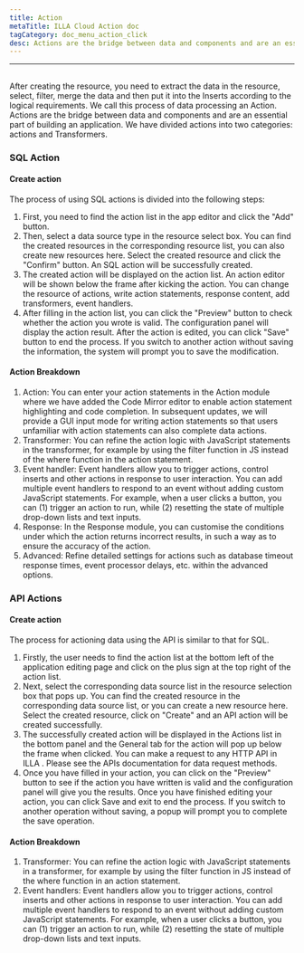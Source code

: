 ```yaml
---
title: Action
metaTitle: ILLA Cloud Action doc
tagCategory: doc_menu_action_click
desc: Actions are the bridge between data and components and are an essential part of building an application.
---
```


* * *

## <Heading hidden>Query</Heading>

After creating the resource, you need to extract the data in the resource, select, filter, merge the data and then put it into the Inserts according to the logical requirements. We call this process of data processing an Action. Actions are the bridge between data and components and are an essential part of building an application. We have divided actions into two categories: actions and Transformers.

### SQL Action

#### Create action

The process of using SQL actions is divided into the following steps:

1.  First, you need to find the action list in the app editor and click the "Add" button.
2.  Then, select a data source type in the resource select box. You can find the created resources in the corresponding resource list, you can also create new resources here. Select the created resource and click the "Confirm" button. An SQL action will be successfully created.
3.  The created action will be displayed on the action list. An action editor will be shown below the frame after kicking the action. You can change the resource of actions, write action statements, response content, add transformers, event handlers.
4.  After filling in the action list, you can click the "Preview" button to check whether the action you wrote is valid. The configuration panel will display the action result. After the action is edited, you can click "Save" button to end the process. If you switch to another action without saving the information, the system will prompt you to save the modification.

#### Action Breakdown

1.  Action: You can enter your action statements in the Action module where we have added the Code Mirror editor to enable action statement highlighting and code completion. In subsequent updates, we will provide a GUI input mode for writing action statements so that users unfamiliar with action statements can also complete data actions.
2.  Transformer: You can refine the action logic with JavaScript statements in the transformer, for example by using the filter function in JS instead of the where function in the action statement.
3.  Event handler: Event handlers allow you to trigger actions, control inserts and other actions in response to user interaction. You can add multiple event handlers to respond to an event without adding custom JavaScript statements. For example, when a user clicks a button, you can (1) trigger an action to run, while (2) resetting the state of multiple drop-down lists and text inputs.
4.  Response: In the Response module, you can customise the conditions under which the action returns incorrect results, in such a way as to ensure the accuracy of the action.
5.  Advanced: Refine detailed settings for actions such as database timeout response times, event processor delays, etc. within the advanced options.

### API Actions

#### Create action

The process for actioning data using the API is similar to that for SQL.

1.  Firstly, the user needs to find the action list at the bottom left of the application editing page and click on the plus sign at the top right of the action list.
2.  Next, select the corresponding data source list in the resource selection box that pops up. You can find the created resource in the corresponding data source list, or you can create a new resource here. Select the created resource, click on "Create" and an API action will be created successfully.
3.  The successfully created action will be displayed in the Actions list in the bottom panel and the General tab for the action will pop up below the frame when clicked. You can make a request to any HTTP API in ILLA . Please see the APIs documentation for data request methods.
4.  Once you have filled in your action, you can click on the "Preview" button to see if the action you have written is valid and the configuration panel will give you the results. Once you have finished editing your action, you can click Save and exit to end the process. If you switch to another operation without saving, a popup will prompt you to complete the save operation.

#### Action Breakdown

1.  Transformer: You can refine the action logic with JavaScript statements in a transformer, for example by using the filter function in JS instead of the where function in an action statement.
2.  Event handlers: Event handlers allow you to trigger actions, control inserts and other actions in response to user interaction. You can add multiple event handlers to respond to an event without adding custom JavaScript statements. For example, when a user clicks a button, you can (1) trigger an action to run, while (2) resetting the state of multiple drop-down lists and text inputs.

